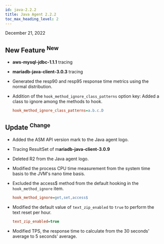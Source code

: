 ```yaml
---
id: java-2.2.2
title: Java Agent 2.2.2
toc_max_heading_level: 2
---
```


December 21, 2022

## New Feature <sup><Status>New</Status></sup>

-   **aws-mysql-jdbc-1.1.1** tracing

-   **mariadb-java-client-3.0.3** tracing

-   Generated the resp90 and resp95 response time metrics using the normal distribution.

-   Addition of the `hook_method_ignore_class_patterns` option key: Added a class to ignore among the methods to hook.
    ```ini title='whatap.conf'
    hook_method_ignore_class_patterns=a.b.c.D
    ```

## Update <sup><Status>Change</Status></sup>

-   Added the ASM API version mark to the Java agent logo.

-   Tracing ResultSet of m**ariadb-java-client-3.0.9**

-   Deleted R2 from the Java agent logo.

-   Modified the process CPU time measurement from the system time basis to the JVM's nano time basis.

-   Excluded the access$ method from the default hooking in the `hook_method_ignore` item.

    ```ini title='whatap.conf'
    hook_method_ignore=get,set,access$
    ```

-   Modified the default value of `text_zip_enabled` to `true` to perform the text reset per hour.
    ```ini title='whatap.conf'
    text_zip_enabled=true
    ```

-   Modified TPS, the response time to calculate from the 30 seconds' average to 5 seconds' average.
